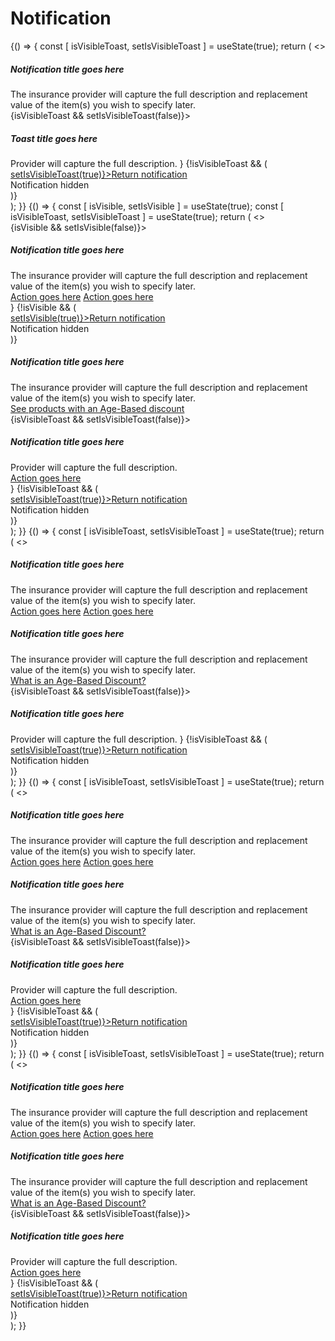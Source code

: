 
<Meta title="Components|Notification" component={Notification} />

# Notification

<Preview>
  <Story name="general notification/toast">
    {() => {
      const [ isVisibleToast, setIsVisibleToast ] = useState(true);
      return (
        <>
          <Container>
            <Row>
              <Column offset="1" cols="10">
                <div style={{margin: '50px 0', width: '100%'}}>
                  <Notification type="primary">
                    <h5 style={{margin: '0 0 5px', color: 'black'}}>Notification title goes here</h5>
                    The insurance provider will capture the full description and replacement value of the item(s) you wish to specify later.
                  </Notification>
                </div>
              </Column>
            </Row>
            <Row>
              <Column offset="1" cols="10">
                <div style={{margin: '50px 0', width: '50%'}}>
                  {isVisibleToast &&
                  <Notification type="primary" closeButton handleClose={() => setIsVisibleToast(false)}>
                    <h5 style={{margin: '0 0 5px', color: 'black'}}>Toast title goes here</h5>
                    Provider will capture the full description.
                  </Notification>
                  }
                  {!isVisibleToast && (
                    <div style={{fontSize: '30px'}}>
                      <a href="#" title="" style={{fontSize: '14px'}} target="_self" onClick={() => setIsVisibleToast(true)}><span style={{marginRight: '5px'}}><FontAwesomeIcon icon={faLongArrowLeft} size="1x" /></span>Return notification</a>
                      <br />
                      Notification hidden
                    </div>
                  )}
                </div>
              </Column>
            </Row>
          </Container>
       </>
      );
    }}
  </Story>
</Preview>

<Preview>
  <Story name="primary notification">
    {() => {
      const [ isVisible, setIsVisible ] = useState(true);
      const [ isVisibleToast, setIsVisibleToast ] = useState(true);
      return (
        <>
          <Container>
            <Row>
              <Column offset="1" cols="10">
                <div style={{margin: '50px 0', width: '100%'}}>
                  {isVisible &&
                    <Notification type="primary" icon closeButton handleClose={() => setIsVisible(false)}>
                      <h5 style={{margin: '0 0 5px', color: 'black'}}>Notification title goes here</h5>
                      The insurance provider will capture the full description and replacement value of the item(s) you wish to specify later.
                      <div style={{marginTop: '20px', display: 'flex', justifyContent: 'space-between'}}>
                        <a href="#" title=""><span style={{marginRight: '6px'}}><FontAwesomeIcon icon={faLongArrowLeft} size="1x" /></span>Action goes here</a>
                        <a href="#" title=""><span style={{marginRight: '6px'}}><FontAwesomeIcon icon={faInfoCircle} size="1x" /></span>Action goes here</a>
                      </div>
                    </Notification>
                  }
                  {!isVisible && (
                    <div style={{fontSize: '30px'}}>
                      <a href="#" title="" style={{fontSize: '14px'}} target="_self" onClick={() => setIsVisible(true)}><span style={{marginRight: '5px'}}><FontAwesomeIcon icon={faLongArrowLeft} size="1x" /></span>Return notification</a>
                      <br />
                      Notification hidden
                    </div>
                  )}
                </div>
              </Column>
            </Row>
            <Row>
              <Column offset="1" cols="10">
                <div style={{margin: '50px 0', width: '100%'}}>
                  <Notification type="primary" icon>
                    <h5 style={{margin: '0 0 5px', color: 'black'}}>Notification title goes here</h5>
                    The insurance provider will capture the full description and replacement value of the item(s) you wish to specify later.
                    <div style={{marginTop: '20px', display: 'flex', justifyContent: 'space-between'}}>
                      <a href="#" title=""><span style={{marginRight: '6px'}}><FontAwesomeIcon icon={faLongArrowLeft} size="1x" /></span>See products with an Age-Based discount</a>
                    </div>
                  </Notification>
                </div>
              </Column>
            </Row>
            <Row>
              <Column offset="1" cols="10">
                <div style={{margin: '50px 0', width: '50%'}}>
                  {isVisibleToast &&
                    <Notification type="primary" icon closeButton handleClose={() => setIsVisibleToast(false)}>
                      <h5 style={{margin: '0 0 5px', color: 'black'}}>Notification title goes here</h5>
                      Provider will capture the full description.
                      <div style={{marginTop: '20px', display: 'flex', justifyContent: 'space-between'}}>
                        <a href="#" title=""><span style={{marginRight: '6px'}}><FontAwesomeIcon icon={faLongArrowLeft} size="1x" /></span>Action goes here</a>
                      </div>
                    </Notification>
                  }
                  {!isVisibleToast && (
                    <div style={{fontSize: '30px'}}>
                      <a href="#" title="" style={{fontSize: '14px'}} target="_self" onClick={() => setIsVisibleToast(true)}><span style={{marginRight: '5px'}}><FontAwesomeIcon icon={faLongArrowLeft} size="1x" /></span>Return notification</a>
                      <br />
                      Notification hidden
                    </div>
                  )}
                </div>
              </Column>
            </Row>
          </Container>
        </>
      );
    }}
  </Story>
</Preview>

<Preview>
  <Story name="success notification">
   {() => {
    const [ isVisibleToast, setIsVisibleToast ] = useState(true);
    return (
      <>
        <Container>
          <Row>
            <Column offset="1" cols="10">
              <div style={{margin: '50px 0', width: '100%'}}>
                <Notification type="success" icon>
                  <h5 style={{margin: '0 0 5px', color: 'black'}}>Notification title goes here</h5>
                  The insurance provider will capture the full description and replacement value of the item(s) you wish to specify later.
                  <div style={{marginTop: '20px', display: 'flex', justifyContent: 'space-between'}}>
                    <a href="#" title=""><span style={{marginRight: '6px'}}><FontAwesomeIcon icon={faLongArrowLeft} size="1x" /></span>Action goes here</a>
                    <a href="#" title=""><span style={{marginRight: '6px'}}><FontAwesomeIcon icon={faInfoCircle} size="1x" /></span>Action goes here</a>
                  </div>
                </Notification>
              </div>
            </Column>
          </Row>
          <Row>
            <Column offset="1" cols="10">
              <div style={{margin: '50px 0', width: '100%'}}>
                <Notification type="success" icon>
                  <h5 style={{margin: '0 0 5px', color: 'black'}}>Notification title goes here</h5>
                  The insurance provider will capture the full description and replacement value of the item(s) you wish to specify later.
                  <div style={{marginTop: '20px', display: 'flex', justifyContent: 'space-between'}}>
                    <a href="#" title=""><span style={{marginRight: '6px'}}><FontAwesomeIcon icon={faInfoCircle} size="1x" /></span>What is an Age-Based Discount?</a>
                  </div>
                </Notification>
              </div>
            </Column>
          </Row>
          <Row>
            <Column offset="1" cols="10">
              <div style={{margin: '50px 0', width: '50%'}}>
                {isVisibleToast &&
                  <Notification type="success" icon closeButton handleClose={() => setIsVisibleToast(false)}>
                    <h5 style={{margin: '0 0 5px', color: 'black'}}>Notification title goes here</h5>
                    Provider will capture the full description.
                  </Notification>
                }
                {!isVisibleToast && (
                  <div style={{fontSize: '30px'}}>
                    <a href="#" title="" style={{fontSize: '14px'}} target="_self" onClick={() => setIsVisibleToast(true)}><span style={{marginRight: '5px'}}><FontAwesomeIcon icon={faLongArrowLeft} size="1x" /></span>Return notification</a>
                    <br />
                    Notification hidden
                  </div>
                )}
              </div>
            </Column>
          </Row>
        </Container>
      </>
     );
    }}
  </Story>
</Preview>

<Preview>
  <Story name="warning notification">
    {() => {
      const [ isVisibleToast, setIsVisibleToast ] = useState(true);
      return (
        <>
          <Container>
            <Row>
              <Column offset="1" cols="10">
                <div style={{margin: '50px 0', width: '100%'}}>
                  <Notification type="warning" icon>
                    <h5 style={{margin: '0 0 5px', color: 'black'}}>Notification title goes here</h5>
                    The insurance provider will capture the full description and replacement value of the item(s) you wish to specify later.
                    <div style={{marginTop: '20px', display: 'flex', justifyContent: 'space-between'}}>
                      <a href="#" title=""><span style={{marginRight: '6px'}}><FontAwesomeIcon icon={faLongArrowLeft} size="1x" /></span>Action goes here</a>
                      <a href="#" title=""><span style={{marginRight: '6px'}}><FontAwesomeIcon icon={faInfoCircle} size="1x" /></span>Action goes here</a>
                    </div>
                  </Notification>
                </div>
              </Column>
            </Row>
            <Row>
              <Column offset="1" cols="10">
                <div style={{margin: '50px 0', width: '100%'}}>
                  <Notification type="warning" icon>
                    <h5 style={{margin: '0 0 5px', color: 'black'}}>Notification title goes here</h5>
                    The insurance provider will capture the full description and replacement value of the item(s) you wish to specify later.
                    <div style={{marginTop: '20px', display: 'flex', justifyContent: 'space-between'}}>
                      <a href="#" title=""><span style={{marginRight: '6px'}}><FontAwesomeIcon icon={faInfoCircle} size="1x" /></span>What is an Age-Based Discount?</a>
                    </div>
                  </Notification>
                </div>
              </Column>
            </Row>
            <Row>
              <Column offset="1" cols="10">
                <div style={{margin: '50px 0', width: '50%'}}>
                  {isVisibleToast &&
                  <Notification type="warning" icon closeButton handleClose={() => setIsVisibleToast(false)}>
                    <h5 style={{margin: '0 0 5px', color: 'black'}}>Notification title goes here</h5>
                    Provider will capture the full description.
                    <div style={{marginTop: '20px', display: 'flex', justifyContent: 'space-between'}}>
                      <a href="#" title=""><span style={{marginRight: '6px'}}><FontAwesomeIcon icon={faLongArrowLeft} size="1x" /></span>Action goes here</a>
                    </div>
                  </Notification>
                  }
                  {!isVisibleToast && (
                    <div style={{fontSize: '30px'}}>
                      <a href="#" title="" style={{fontSize: '14px'}} target="_self" onClick={() => setIsVisibleToast(true)}><span style={{marginRight: '5px'}}><FontAwesomeIcon icon={faLongArrowLeft} size="1x" /></span>Return notification</a>
                      <br />
                      Notification hidden
                    </div>
                  )}
                </div>
              </Column>
            </Row>
          </Container>
        </>
       );
     }}
  </Story>
</Preview>

<Preview>
  <Story name="error notification">
   {() => {
    const [ isVisibleToast, setIsVisibleToast ] = useState(true);
    return (
      <>
        <Container>
          <Row>
            <Column offset="1" cols="10">
              <div style={{margin: '50px 0', width: '100%'}}>
                <Notification type="danger" icon>
                  <h5 style={{margin: '0 0 5px', color: 'black'}}>Notification title goes here</h5>
                  The insurance provider will capture the full description and replacement value of the item(s) you wish to specify later.
                  <div style={{marginTop: '20px', display: 'flex', justifyContent: 'space-between'}}>
                    <a href="#" title=""><span style={{marginRight: '6px'}}><FontAwesomeIcon icon={faLongArrowLeft} size="1x" /></span>Action goes here</a>
                    <a href="#" title=""><span style={{marginRight: '6px'}}><FontAwesomeIcon icon={faInfoCircle} size="1x" /></span>Action goes here</a>
                  </div>
                </Notification>
              </div>
            </Column>
          </Row>
          <Row>
            <Column offset="1" cols="10">
              <div style={{margin: '50px 0', width: '100%'}}>
                <Notification type="danger" icon>
                  <h5 style={{margin: '0 0 5px', color: 'black'}}>Notification title goes here</h5>
                  The insurance provider will capture the full description and replacement value of the item(s) you wish to specify later.
                  <div style={{marginTop: '20px', display: 'flex', justifyContent: 'space-between'}}>
                    <a href="#" title=""><span style={{marginRight: '6px'}}><FontAwesomeIcon icon={faInfoCircle} size="1x" /></span>What is an Age-Based Discount?</a>
                  </div>
                </Notification>
              </div>
            </Column>
          </Row>
           <Row>
              <Column offset="1" cols="10">
                <div style={{margin: '50px 0', width: '50%'}}>
                  {isVisibleToast &&
                  <Notification type="danger" icon closeButton handleClose={() => setIsVisibleToast(false)}>
                    <h5 style={{margin: '0 0 5px', color: 'black'}}>Notification title goes here</h5>
                    Provider will capture the full description.
                     <div style={{marginTop: '20px', display: 'flex', justifyContent: 'space-between'}}>
                        <a href="#" title=""><span style={{marginRight: '6px'}}><FontAwesomeIcon icon={faLongArrowLeft} size="1x" /></span>Action goes here</a>
                      </div>
                  </Notification>
                  }
                  {!isVisibleToast && (
                    <div style={{fontSize: '30px'}}>
                      <a href="#" title="" style={{fontSize: '14px'}} target="_self" onClick={() => setIsVisibleToast(true)}><span style={{marginRight: '5px'}}><FontAwesomeIcon icon={faLongArrowLeft} size="1x" /></span>Return notification</a>
                      <br />
                      Notification hidden
                    </div>
                  )}
                </div>
              </Column>
            </Row>
        </Container>
      </>
    );
   }}
  </Story>
</Preview>


<Props of={Notification} />


